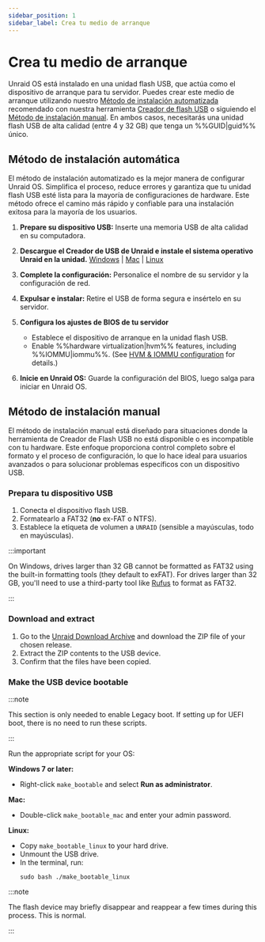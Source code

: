 ```yaml
---
sidebar_position: 1
sidebar_label: Crea tu medio de arranque
---
```


# Crea tu medio de arranque

Unraid OS está instalado en una unidad flash USB, que actúa como el dispositivo de arranque para tu servidor. Puedes crear este medio de arranque utilizando nuestro [Método de instalación automatizada](./create-your-bootable-media.mdx#automated-install-method) recomendado con nuestra herramienta [Creador de flash USB](https://unraid.net/download) o siguiendo el [Método de instalación manual](./create-your-bootable-media.mdx#manual-install-method). En ambos casos, necesitarás una unidad flash USB de alta calidad (entre 4 y 32 GB) que tenga un %%GUID|guid%% único.

## Método de instalación automática

El método de instalación automatizado es la mejor manera de configurar Unraid OS. Simplifica el proceso, reduce errores y garantiza que tu unidad flash USB esté lista para la mayoría de configuraciones de hardware. Este método ofrece el camino más rápido y confiable para una instalación exitosa para la mayoría de los usuarios.

1. **Prepare su dispositivo USB:**
   Inserte una memoria USB de alta calidad en su computadora.

2. **Descargue el Creador de USB de Unraid e instale el sistema operativo Unraid en la unidad.**
   [Windows](https://releases.unraid.net/dl/stable/usb-creator.exe) | [Mac](https://releases.unraid.net/dl/stable/usb-creator.dmg) | [Linux](https://releases.unraid.net/dl/stable/usb-creator.deb)

3. **Complete la configuración:**
   Personalice el nombre de su servidor y la configuración de red.

4. **Expulsar e instalar:**
   Retire el USB de forma segura e insértelo en su servidor.

5. **Configura los ajustes de BIOS de tu servidor**
   - Establece el dispositivo de arranque en la unidad flash USB.
   - Enable %%hardware virtualization|hvm%% features, including %%IOMMU|iommu%%.  (See [HVM & IOMMU configuration](../../using-unraid-to/create-virtual-machines/overview-and-system-prep.mdx#hvm--iommu-what-they-enable) for details.)

6. **Inicie en Unraid OS:**
   Guarde la configuración del BIOS, luego salga para iniciar en Unraid OS.

## Método de instalación manual

El método de instalación manual está diseñado para situaciones donde la herramienta de Creador de Flash USB no está disponible o es incompatible con tu hardware. Este enfoque proporciona control completo sobre el formato y el proceso de configuración, lo que lo hace ideal para usuarios avanzados o para solucionar problemas específicos con un dispositivo USB.

### Prepara tu dispositivo USB

1. Conecta el dispositivo flash USB.
2. Formatearlo a FAT32 (**no** ex-FAT o NTFS).
3. Establece la etiqueta de volumen a `UNRAID` (sensible a mayúsculas, todo en mayúsculas).

:::important

On Windows, drives larger than 32 GB cannot be formatted as FAT32 using the built-in formatting tools (they default to exFAT). For drives larger than 32 GB, you'll need to use a third-party tool like [Rufus](https://rufus.ie/en/) to format as FAT32.

:::

### Download and extract

1. Go to the [Unraid Download Archive](../../download_list.mdx) and download the ZIP file of your chosen release.
2. Extract the ZIP contents to the USB device.
3. Confirm that the files have been copied.

### Make the USB device bootable

:::note

This section is only needed to enable Legacy boot. If setting up for UEFI boot, there is no need to run these scripts.

:::

Run the appropriate script for your OS:

**Windows 7 or later:**

- Right-click `make_bootable` and select **Run as administrator**.

**Mac:**

- Double-click `make_bootable_mac` and enter your admin password.

**Linux:**

- Copy `make_bootable_linux` to your hard drive.
- Unmount the USB drive.
- In the terminal, run:
  ```
  sudo bash ./make_bootable_linux
  ```

:::note

The flash device may briefly disappear and reappear a few times during this process. This is normal.

:::
